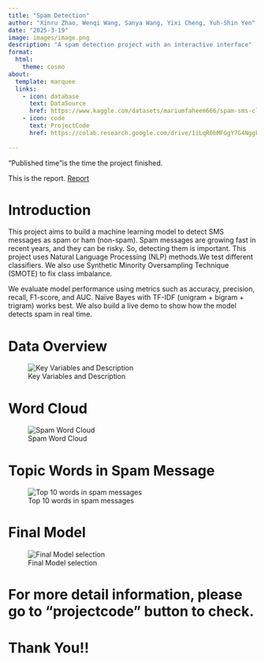 ```yaml
---
title: "Spam Detection"
author: "Xinru Zhao, Wenqi Wang, Sanya Wang, Yixi Cheng, Yuh-Shin Yen"
date: "2025-3-19"
image: images/image.png
description: "A spam detection project with an interactive interface"
format:
  html:
    theme: cosmo
about:
  template: marquee
  links:
    - icon: database
      text: DataSource
      href: https://www.kaggle.com/datasets/mariumfaheem666/spam-sms-classification-using-nlp
    - icon: code
      text: ProjectCode
      href: https://colab.research.google.com/drive/1iLqR0bMFGgY7G4NggkziqsIYwyfOog1H?usp=sharing 
  
---
```

"Published time"is the time the project finished.

This is the report. [Report](Report/report.pdf)


# Introduction

This project aims to build a machine learning model to detect SMS messages as spam or ham (non-spam). Spam messages are growing fast in recent years, and they can be risky. So, detecting them is important. This project uses Natural Language Processing (NLP) methods.We test different classifiers. We also use Synthetic Minority Oversampling Technique (SMOTE) to fix class imbalance.

We evaluate model performance using metrics such as accuracy, precision, recall, F1-score, and AUC. Naïve Bayes with TF-IDF (unigram + bigram + trigram) works best. We also build a live demo to show how the model detects spam in real time.


# Data Overview

![Key Variables and Description](images/key_variables.png)

# Word Cloud

![Spam Word Cloud](images/spamWC.png)

# Topic Words in Spam Message

![Top 10 words in spam messages](images/wordsinspam.png)

# Final Model

![Final Model selection](images/prcurve.png)

# For more detail information, please go to "projectcode" button to check.

# Thank You!!





